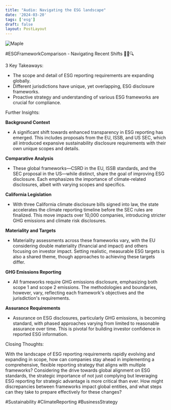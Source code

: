 ```yaml
---
title: "Audio: Navigating the ESG landscape"
date: '2024-03-20'
tags: ['esg']
draft: false
layout: PostLayout
---
```


<div className="flex justify-center">
  <div className="my-1 w-full px-2 xl:my-1 xl:w-1/2 xl:px-2">
    <img src="https://willpolesa.pythonanywhere.com/static/podcast_thumbnails/rec7Y9kSNtWhu3dTupodcast_thumbnail.png" alt="Maple" className="mx-auto h-58 w-auto" />
  </div>
</div>

#ESGFrameworkComparison - Navigating Recent Shifts 🌱💼🔍

3 Key Takeaways:

- The scope and detail of ESG reporting requirements are expanding globally.
- Different jurisdictions have unique, yet overlapping, ESG disclosure frameworks.
- Proactive strategy and understanding of various ESG frameworks are crucial for compliance.

Further Insights:

**Background Context**
- A significant shift towards enhanced transparency in ESG reporting has emerged. This includes proposals from the EU, ISSB, and US SEC, which all introduced expansive sustainability disclosure requirements with their own unique scopes and details.

**Comparative Analysis**
- These global frameworks—CSRD in the EU, ISSB standards, and the SEC proposal in the US—while distinct, share the goal of improving ESG disclosure. Each emphasizes the importance of climate-related disclosures, albeit with varying scopes and specifics.

**California Legislation**
- With three California climate disclosure bills signed into law, the state accelerates the climate reporting timeline before the SEC rules are finalized. This move impacts over 10,000 companies, introducing stricter GHG emissions and climate risk disclosures.

**Materiality and Targets**
- Materiality assessments across these frameworks vary, with the EU considering double materiality (financial and impact) and others focusing on investor impact. Setting realistic, measurable ESG targets is also a shared theme, though approaches to achieving these targets differ.

**GHG Emissions Reporting**
- All frameworks require GHG emissions disclosure, emphasizing both scope 1 and scope 2 emissions. The methodologies and boundaries, however, vary, reflecting each framework's objectives and the jurisdiction's requirements.

**Assurance Requirements**
- Assurance on ESG disclosures, particularly GHG emissions, is becoming standard, with phased approaches varying from limited to reasonable assurance over time. This is pivotal for building investor confidence in reported ESG information.

Closing Thoughts:

With the landscape of ESG reporting requirements rapidly evolving and expanding in scope, how can companies stay ahead in implementing a comprehensive, flexible reporting strategy that aligns with multiple frameworks? Considering the drive towards global alignment on ESG standards, the strategic importance of not just complying but leveraging ESG reporting for strategic advantage is more critical than ever. How might discrepancies between frameworks impact global entities, and what steps can they take to prepare effectively for these changes? 

#Sustainability #ClimateReporting #BusinessStrategy
